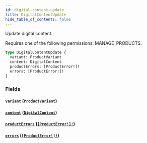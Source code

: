 ```yaml
---
id: digital-content-update
title: DigitalContentUpdate
hide_table_of_contents: false
---
```


Update digital content.

Requires one of the following permissions: MANAGE_PRODUCTS.

```graphql
type DigitalContentUpdate {
  variant: ProductVariant
  content: DigitalContent
  productErrors: [ProductError!]!
  errors: [ProductError!]!
}
```

### Fields

#### [`variant`](#) ([`ProductVariant`](../../../developer/api-reference/objects/product-variant))

#### [`content`](#) ([`DigitalContent`](../../../developer/api-reference/objects/digital-content))

#### [`productErrors`](#) ([`[ProductError!]!`](../../../developer/api-reference/objects/product-error))

#### [`errors`](#) ([`[ProductError!]!`](../../../developer/api-reference/objects/product-error))
